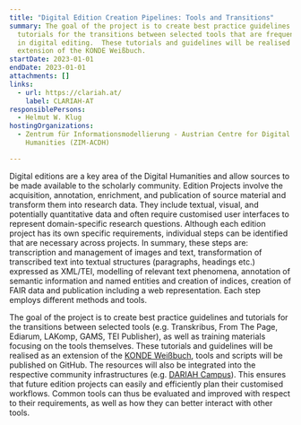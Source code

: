 ```yaml
---
title: "Digital Edition Creation Pipelines: Tools and Transitions"
summary: The goal of the project is to create best practice guidelines and
  tutorials for the transitions between selected tools that are frequently used
  in digital editing.  These tutorials and guidelines will be realised as an
  extension of the KONDE Weißbuch.
startDate: 2023-01-01
endDate: 2023-01-01
attachments: []
links:
  - url: https://clariah.at/
    label: CLARIAH-AT
responsiblePersons:
  - Helmut W. Klug
hostingOrganizations:
  - Zentrum für Informationsmodellierung - Austrian Centre for Digital
    Humanities (ZIM-ACDH)

---
```

Digital editions are a key area of the Digital Humanities and allow sources to be made available to the scholarly community. Edition Projects involve the acquisition, annotation, enrichment, and publication of source material and transform them into research data. They include textual, visual, and potentially quantitative data and often require customised user interfaces to represent domain-specific research questions. Although each edition project has its own specific requirements, individual steps can be identified that are necessary across projects. In summary, these steps are: transcription and management of images and text, transformation of transcribed text into textual structures (paragraphs, headings etc.) expressed as XML/TEI, modelling of relevant text phenomena, annotation of semantic information and named entities and creation of indices, creation of FAIR data and publication including a web representation. Each step employs different methods and tools.

The goal of the project is to create best practice guidelines and tutorials for the transitions between selected tools (e.g. Transkribus, From The Page, Ediarum, LAKomp, GAMS, TEI Publisher), as well as training materials focusing on the tools themselves. These tutorials and guidelines will be realised as an extension of the [KONDE Weißbuch](https://www.digitale-edition.at/), tools and scripts will be published on GitHub. The resources will also be integrated into the respective community infrastructures (e.g. [DARIAH Campus](https://campus.dariah.eu/)). This ensures that future edition projects can easily and efficiently plan their customised workflows. Common tools can thus be evaluated and improved with respect to their requirements, as well as how they can better interact with other tools.
